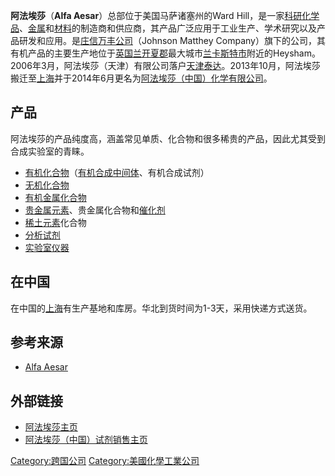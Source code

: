 {{coord|42.765|-71.116|region:US_type:landmark|display=title}}
'''阿法埃莎'''（'''Alfa Aesar'''）总部位于美国马萨诸塞州的Ward Hill，是一家[[科研化学品|科研化学品]]、[[金属|金属]]和[[材料|材料]]的制造商和供应商，其产品广泛应用于工业生产、学术研究以及产品研发和应用。是[[庄信万丰公司|庄信万丰公司]]（Johnson Matthey Company）旗下的公司，其有机产品的主要生产地位于[[英国|英国]][[兰开夏郡|兰开夏郡]]最大城市[[兰卡斯特市|兰卡斯特市]]附近的Heysham。
2006年3月，阿法埃莎（天津）有限公司落户[[天津|天津]][[泰达|泰达]]。2013年10月，阿法埃莎搬迁至[[上海|上海]]并于2014年6月更名为[[阿法埃莎（中国）化学有限公司|阿法埃莎（中国）化学有限公司]]。

==产品==
阿法埃莎的产品纯度高，涵盖常见单质、化合物和很多稀贵的产品，因此尤其受到合成实验室的青睐。
*[[有机化合物|有机化合物]]（[[有机合成|有机合成]][[中间体|中间体]]、有机合成试剂）
*[[无机化合物|无机化合物]]
*[[有机金属化合物|有机金属化合物]]
*[[贵金属|贵金属]][[元素|元素]]、贵金属化合物和[[催化剂|催化剂]]
*[[稀土元素|稀土元素]]化合物
*[[分析化学|分析试剂]]
*[[实验室仪器|实验室仪器]]

==在中国==
在中国的[[上海|上海]]有生产基地和库房。华北到货时间为1-3天，采用快递方式送货。

==参考来源==
*[http://www.alfa.com/webapps/ec165w.pgm?langid=cn Alfa Aesar] {{Wayback|url=http://www.alfa.com/webapps/ec165w.pgm?langid=cn |date=20190713135104 }}

==外部链接==
*[http://www.alfa.com/ 阿法埃莎主页] {{Wayback|url=http://www.alfa.com/ |date=20151020043550 }}{{en icon}}
*[http://www.labgogo.com 阿法埃莎（中国）试剂销售主页] {{Wayback|url=http://www.labgogo.com/ |date=20210302083854 }}

[[Category:跨国公司|Category:跨国公司]]
[[Category:美國化學工業公司|Category:美國化學工業公司]]
